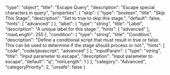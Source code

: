   "type": "object",
  "title": "Escape Query",
  "description": "Escape special characters in query",
  "properties": {
    "skip": {
      "type": "boolean",
      "title": "Skip This Stage",
      "description": "Set to true to skip this stage.",
      "default": false,
      "hints": [
        "advanced"
      ]
    },
    "label": {
      "type": "string",
      "title": "Label",
      "description": "A unique label for this stage.",
      "hints": [
        "advanced"
      ],
      "maxLength": 255
    },
    "condition": {
      "type": "string",
      "title": "Condition",
      "description": "Define a conditional script that must result in true or false. This can be used to determine if the stage should process or not.",
      "hints": [
        "code",
        "code/javascript",
        "advanced"
      ]
    },
    "inputParam": {
      "type": "string",
      "title": "Input parameter to escape",
      "description": "Input parameter to escape",
      "default": "q",
      "minLength": 1
    }
  },
  "category": "Advanced",
  "categoryPriority": 2,
  "unsafe": false
}
